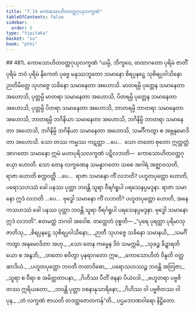 ```yaml
---
title: "7.14 ကောသောဟိတဝတ္ထဂုယှလက္ခဏံ"
tableOfContents: false
sidebar:
  order: 5
type: "tipitaka"
basket: "su"
book: "pthi"
---
```



<DynamicBreadcrumb />

<Paragraph type="center" book="pthi">
## 481\. ကောသောဟိတဝတ္ထဂုယှလက္ခဏံ
</Paragraph>

<Division number="220" book="pthi">

<Paragraph number="482" book="pthi">
“ယမ္ပိ, ဘိက္ခဝေ, တထာဂတော ပုရိမံ ဇာတိံ ပုရိမံ ဘဝံ ပုရိမံ နိကေတံ ပုဗ္ဗေ မနုဿဘူတော သမာနော စိရပ္ပနဋ္ဌေ သုစိရပ္ပဝါသိနော ဉာတိမိတ္တေ သုဟဇ္ဇေ သခိနော သမာနေတာ အဟောသိ. မာတရမ္ပိ ပုတ္တေန သမာနေတာ အဟောသိ, ပုတ္တမ္ပိ မာတရာ သမာနေတာ အဟောသိ, ပိတရမ္ပိ ပုတ္တေန သမာနေတာ အဟောသိ, ပုတ္တမ္ပိ ပိတရာ သမာနေတာ အဟောသိ, ဘာတရမ္ပိ ဘာတရာ သမာနေတာ အဟောသိ, ဘာတရမ္ပိ ဘဂိနိယာ သမာနေတာ အဟောသိ, ဘဂိနိမ္ပိ ဘာတရာ သမာနေတာ အဟောသိ, ဘဂိနိမ္ပိ ဘဂိနိယာ သမာနေတာ အဟောသိ, သမင်္ဂီကတွာ စ အဗ္ဘနုမောဒိတာ အဟောသိ. သော တဿ ကမ္မဿ ကဋတ္တာ …ပေ…  သော တတော စုတော ဣတ္ထတ္တံ အာဂတော သမာနော ဣမံ မဟာပုရိသလက္ခဏံ ပဋိလဘတိ—  ကောသောဟိတဝတ္ထဂုယှော ဟောတိ.
</Paragraph>

<Paragraph number="483" book="pthi">
သော တေန လက္ခဏေန သမန္နာဂတော သစေ အဂါရံ အဇ္ဈာဝသတိ, ရာဇာ ဟောတိ စက္ကဝတ္တီ …ပေ…  ရာဇာ သမာနော ကိံ လဘတိ? ပဟူတပုတ္တော ဟောတိ, ပရောသဟဿံ ခေါ ပနဿ ပုတ္တာ ဘဝန္တိ သူရာ ဝီရင်္ဂရူပါ ပရသေနပ္ပမဒ္ဒနာ. ရာဇာ သမာနော ဣဒံ လဘတိ …ပေ…  ဗုဒ္ဓေါ သမာနော ကိံ လဘတိ? ပဟူတပုတ္တော ဟောတိ, အနေကသဟဿံ ခေါ ပနဿ ပုတ္တာ ဘဝန္တိ သူရာ ဝီရင်္ဂရူပါ ပရသေနပ္ပမဒ္ဒနာ. ဗုဒ္ဓေါ သမာနော ဣဒံ လဘတိ”. ဧတမတ္ထံ ဘဂဝါ အဝေါစ.
</Paragraph>

</Division>
<Division number="221" book="pthi">

<Paragraph number="484" book="pthi">
တတ္ထေတံ ဝုစ္စတိ—
</Paragraph>

<Paragraph number="485" type="verses" book="pthi">
_“ပုရေ ပုရတ္ထာ ပုရိမာသု ဇာတိသု,_  
_စိရပ္ပနဋ္ဌေ သုစိရပ္ပဝါသိနော;_  
_ဉာတီ သုဟဇ္ဇေ သခိနော သမာနယိ,_  
_သမင်္ဂိကတွာ အနုမောဒိတာ အဟု._  

</Paragraph>

<Paragraph number="486" type="verses" book="pthi">
_သော တေန ကမ္မေန ဒိဝံ သမက္ကမိ,_  
_သုခဉ္စ ခိဍ္ဍာရတိယော စ အနွဘိ;_  
_တတော စဝိတွာ ပုနရာဂတော ဣဓ,_  
_ကောသောဟိတံ ဝိန္ဒတိ ဝတ္ထဆာဒိယံ._  

</Paragraph>

<Paragraph number="487" type="verses" book="pthi">
_ပဟူတပုတ္တော ဘဝတီ တထာဝိဓော,_  
_ပရောသဟဿဉ္စ ဘဝန္တိ အတြဇာ;_  
_သူရာ စ ဝီရာ စ အမိတ္တတာပနာ,_  
_ဂိဟိဿ ပီတိံ ဇနနာ ပိယံဝဒါ._  

</Paragraph>

<Paragraph number="488" type="verses" book="pthi">
_ဗဟူတရာ ပဗ္ဗဇိတဿ ဣရိယတော,_  
_ဘဝန္တိ ပုတ္တာ ဝစနာနုသာရိနော;_  
_ဂိဟိဿ ဝါ ပဗ္ဗဇိတဿ ဝါ ပုန,_  
_တံ လက္ခဏံ ဇာယတိ တဒတ္ထဇောတကန်”တိ._  


</Paragraph>
</Division>

<Paragraph number="489" type="center" book="pthi">
ပဌမဘာဏဝါရော နိဋ္ဌိတော.
</Paragraph>
